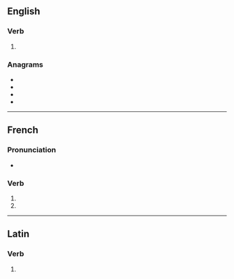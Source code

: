 {{also|dolés}}

==English==

===Verb===
{{head|en|verb form}}

# {{en-third-person singular of|dole}}

===Anagrams===
* {{l|en|Delos}}
* {{l|en|lodes}}
* {{l|en|losed}}
* {{l|en|soled}}

----

==French==

===Pronunciation===
* {{homophones|lang=fr|dole|dolent}}

===Verb===
{{fr-verb-form}}

# {{inflection of|doler||2|s|pres|indc|lang=fr}}
# {{inflection of|doler||2|s|pres|subj|lang=fr}}

----

==Latin==

===Verb===
{{la-verb-form|dolēs}}

# {{inflection of|doleō||2|s|pres|actv|indc|lang=la}}